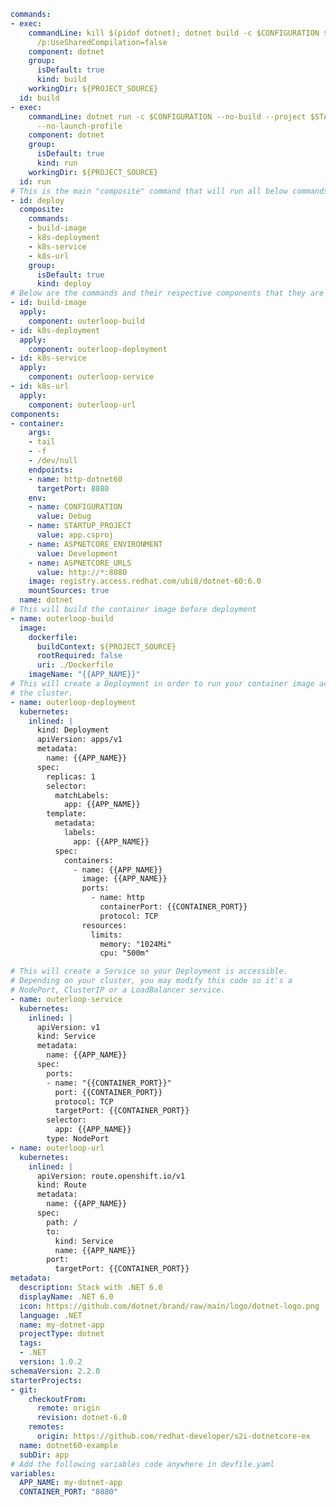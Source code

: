 ```yaml showLineNumbers
commands:
- exec:
    commandLine: kill $(pidof dotnet); dotnet build -c $CONFIGURATION $STARTUP_PROJECT
      /p:UseSharedCompilation=false
    component: dotnet
    group:
      isDefault: true
      kind: build
    workingDir: ${PROJECT_SOURCE}
  id: build
- exec:
    commandLine: dotnet run -c $CONFIGURATION --no-build --project $STARTUP_PROJECT
      --no-launch-profile
    component: dotnet
    group:
      isDefault: true
      kind: run
    workingDir: ${PROJECT_SOURCE}
  id: run
# This is the main "composite" command that will run all below commands
- id: deploy
  composite:
    commands:
    - build-image
    - k8s-deployment
    - k8s-service
    - k8s-url
    group:
      isDefault: true
      kind: deploy
# Below are the commands and their respective components that they are "linked" to deploy
- id: build-image
  apply:
    component: outerloop-build
- id: k8s-deployment
  apply:
    component: outerloop-deployment
- id: k8s-service
  apply:
    component: outerloop-service
- id: k8s-url
  apply:
    component: outerloop-url
components:
- container:
    args:
    - tail
    - -f
    - /dev/null
    endpoints:
    - name: http-dotnet60
      targetPort: 8080
    env:
    - name: CONFIGURATION
      value: Debug
    - name: STARTUP_PROJECT
      value: app.csproj
    - name: ASPNETCORE_ENVIRONMENT
      value: Development
    - name: ASPNETCORE_URLS
      value: http://*:8080
    image: registry.access.redhat.com/ubi8/dotnet-60:6.0
    mountSources: true
  name: dotnet
# This will build the container image before deployment
- name: outerloop-build
  image:
    dockerfile:
      buildContext: ${PROJECT_SOURCE}
      rootRequired: false
      uri: ./Dockerfile
    imageName: "{{APP_NAME}}"
# This will create a Deployment in order to run your container image across
# the cluster.
- name: outerloop-deployment
  kubernetes:
    inlined: |
      kind: Deployment
      apiVersion: apps/v1
      metadata:
        name: {{APP_NAME}}
      spec:
        replicas: 1
        selector:
          matchLabels:
            app: {{APP_NAME}}
        template:
          metadata:
            labels:
              app: {{APP_NAME}}
          spec:
            containers:
              - name: {{APP_NAME}}
                image: {{APP_NAME}}
                ports:
                  - name: http
                    containerPort: {{CONTAINER_PORT}}
                    protocol: TCP
                resources:
                  limits:
                    memory: "1024Mi"
                    cpu: "500m"

# This will create a Service so your Deployment is accessible.
# Depending on your cluster, you may modify this code so it's a
# NodePort, ClusterIP or a LoadBalancer service.
- name: outerloop-service
  kubernetes:
    inlined: |
      apiVersion: v1
      kind: Service
      metadata:
        name: {{APP_NAME}}
      spec:
        ports:
        - name: "{{CONTAINER_PORT}}"
          port: {{CONTAINER_PORT}}
          protocol: TCP
          targetPort: {{CONTAINER_PORT}}
        selector:
          app: {{APP_NAME}}
        type: NodePort
- name: outerloop-url
  kubernetes:
    inlined: |
      apiVersion: route.openshift.io/v1
      kind: Route
      metadata:
        name: {{APP_NAME}}
      spec:
        path: /
        to:
          kind: Service
          name: {{APP_NAME}}
        port:
          targetPort: {{CONTAINER_PORT}}
metadata:
  description: Stack with .NET 6.0
  displayName: .NET 6.0
  icon: https://github.com/dotnet/brand/raw/main/logo/dotnet-logo.png
  language: .NET
  name: my-dotnet-app
  projectType: dotnet
  tags:
  - .NET
  version: 1.0.2
schemaVersion: 2.2.0
starterProjects:
- git:
    checkoutFrom:
      remote: origin
      revision: dotnet-6.0
    remotes:
      origin: https://github.com/redhat-developer/s2i-dotnetcore-ex
  name: dotnet60-example
  subDir: app
# Add the following variables code anywhere in devfile.yaml
variables:
  APP_NAME: my-dotnet-app
  CONTAINER_PORT: "8080"
```